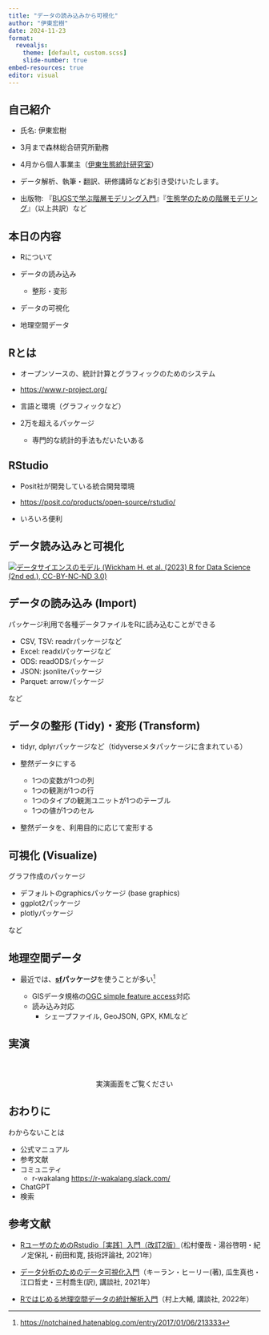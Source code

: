 ```yaml
---
title: "データの読み込みから可視化"
author: "伊東宏樹"
date: 2024-11-23
format:
  revealjs:
    theme: [default, custom.scss]
    slide-number: true
embed-resources: true
editor: visual
---
```


## 自己紹介

-   氏名: 伊東宏樹

-   3月まで森林総合研究所勤務

-   4月から個人事業主（[伊東生態統計研究室](https://ito4303.sakura.ne.jp/)）

-   データ解析、執筆・翻訳、研修講師などお引き受けいたします。

-   出版物: 『[BUGSで学ぶ階層モデリング入門](https://www.kyoritsu-pub.co.jp/book/b10003729.html)』『[生態学のための階層モデリング](https://www.kyoritsu-pub.co.jp/book/b10003301.html)』（以上共訳）など

## 本日の内容

-   Rについて

-   データの読み込み

    -   整形・変形

-   データの可視化

-   地理空間データ

## Rとは

-   オープンソースの、統計計算とグラフィックのためのシステム

-   <https://www.r-project.org/>

-   言語と環境（グラフィックなど）

-   2万を超えるパッケージ

    -   専門的な統計的手法もだいたいある

## RStudio

-   Posit社が開発している統合開発環境

-   <https://posit.co/products/open-source/rstudio/>

-   いろいろ便利

## データ読み込みと可視化

[![データサイエンスのモデル (Wickham H. et al. (2023) R for Data Science (2nd ed.), CC-BY-NC-ND 3.0)](images/base.png)](https://r4ds.hadley.nz/intro#fig-ds-diagram)

## データの読み込み (Import)

パッケージ利用で各種データファイルをRに読み込むことができる

-   CSV, TSV: readrパッケージなど
-   Excel: readxlパッケージなど
-   ODS: readODSパッケージ
-   JSON: jsonliteパッケージ
-   Parquet: arrowパッケージ

など

## データの整形 (Tidy)・変形 (Transform)

-   tidyr, dplyrパッケージなど（tidyverseメタパッケージに含まれている）

-   整然データにする

    -   1つの変数が1つの列
    -   1つの観測が1つの行
    -   1つのタイプの観測ユニットが1つのテーブル
    -   1つの値が1つのセル

-   整然データを、利用目的に応じて変形する

## 可視化 (Visualize)

グラフ作成のパッケージ

-   デフォルトのgraphicsパッケージ (base graphics)
-   ggplot2パッケージ
-   plotlyパッケージ

など

## 地理空間データ

-   最近では、[**sf**](https://cran.r-project.org/package=sf)**パッケージ**を使うことが多い[^1]

    -   GISデータ規格の[OGC simple feature access](https://www.ogc.org/publications/standard/sfa/)対応
    -   読み込み対応
        -   シェープファイル, GeoJSON, GPX, KMLなど

[^1]: <https://notchained.hatenablog.com/entry/2017/01/06/213333>

## 実演

::: {style="margin-top: 4em; text-align: center;"}
実演画面をご覧ください
:::

## おわりに

わからないことは

-   公式マニュアル
-   参考文献
-   コミュニティ
    -   r-wakalang <https://r-wakalang.slack.com/>
-   ChatGPT
-   検索

## 参考文献

-   [RユーザのためのRstudio［実践］入門（改訂2版）](https://gihyo.jp/book/2021/978-4-297-12170-9)（松村優哉・湯谷啓明・紀ノ定保礼・前田和寛, 技術評論社, 2021年）

-   [データ分析のためのデータ可視化入門](https://www.kspub.co.jp/book/detail/5164044.html)（キーラン・ヒーリー(著), 瓜生真也・江口哲史・三村喬生(訳), 講談社, 2021年）

-   [Rではじめる地理空間データの統計解析入門](https://www.kspub.co.jp/book/detail/5273036.html)（村上大輔, 講談社, 2022年）
